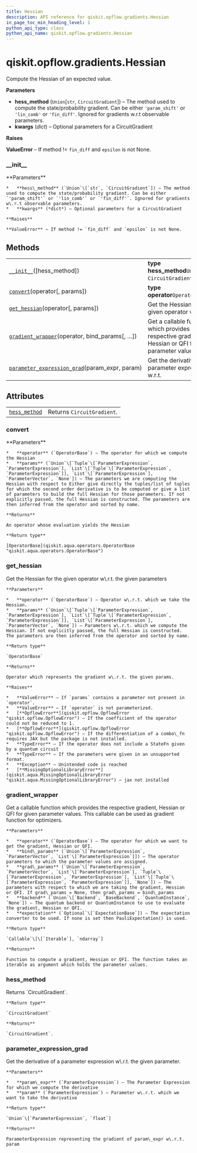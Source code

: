 ```yaml
---
title: Hessian
description: API reference for qiskit.opflow.gradients.Hessian
in_page_toc_min_heading_level: 1
python_api_type: class
python_api_name: qiskit.opflow.gradients.Hessian
---
```


# qiskit.opflow\.gradients.Hessian

<Class id="qiskit.opflow.gradients.Hessian" isDedicatedPage={true} github="https://github.com/qiskit/qiskit/tree/stable/0.18/qiskit/opflow/gradients/hessian.py" signature="Hessian(hess_method='param_shift', **kwargs)">
  Compute the Hessian of an expected value.

  **Parameters**

  *   **hess\_method** (`Union`\[`str`, `CircuitGradient`]) – The method used to compute the state/probability gradient. Can be either `'param_shift'` or `'lin_comb'` or `'fin_diff'`. Ignored for gradients w\.r.t observable parameters.
  *   **kwargs** (*dict*) – Optional parameters for a CircuitGradient

  **Raises**

  **ValueError** – If method != `fin_diff` and `epsilon` is not None.

  ### \_\_init\_\_

  <Function id="qiskit.opflow.gradients.Hessian.__init__" signature="__init__(hess_method='param_shift', **kwargs)">
    **Parameters**

    *   **hess\_method** (`Union`\[`str`, `CircuitGradient`]) – The method used to compute the state/probability gradient. Can be either `'param_shift'` or `'lin_comb'` or `'fin_diff'`. Ignored for gradients w\.r.t observable parameters.
    *   **kwargs** (*dict*) – Optional parameters for a CircuitGradient

    **Raises**

    **ValueError** – If method != `fin_diff` and `epsilon` is not None.
  </Function>

  ## Methods

  |                                                                                                                                                                           |                                                                                                            |
  | ------------------------------------------------------------------------------------------------------------------------------------------------------------------------- | ---------------------------------------------------------------------------------------------------------- |
  | [`__init__`](#qiskit.opflow.gradients.Hessian.__init__ "qiskit.opflow.gradients.Hessian.__init__")(\[hess\_method])                                                       | **type hess\_method**`Union`\[`str`, `CircuitGradient`]                                                    |
  | [`convert`](#qiskit.opflow.gradients.Hessian.convert "qiskit.opflow.gradients.Hessian.convert")(operator\[, params])                                                      | **type operator**`OperatorBase`                                                                            |
  | [`get_hessian`](#qiskit.opflow.gradients.Hessian.get_hessian "qiskit.opflow.gradients.Hessian.get_hessian")(operator\[, params])                                          | Get the Hessian for the given operator w\.r.t.                                                             |
  | [`gradient_wrapper`](#qiskit.opflow.gradients.Hessian.gradient_wrapper "qiskit.opflow.gradients.Hessian.gradient_wrapper")(operator, bind\_params\[, …])                  | Get a callable function which provides the respective gradient, Hessian or QFI for given parameter values. |
  | [`parameter_expression_grad`](#qiskit.opflow.gradients.Hessian.parameter_expression_grad "qiskit.opflow.gradients.Hessian.parameter_expression_grad")(param\_expr, param) | Get the derivative of a parameter expression w\.r.t.                                                       |

  ## Attributes

  |                                                                                                             |                            |
  | ----------------------------------------------------------------------------------------------------------- | -------------------------- |
  | [`hess_method`](#qiskit.opflow.gradients.Hessian.hess_method "qiskit.opflow.gradients.Hessian.hess_method") | Returns `CircuitGradient`. |

  ### convert

  <Function id="qiskit.opflow.gradients.Hessian.convert" signature="convert(operator, params=None)">
    **Parameters**

    *   **operator** (`OperatorBase`) – The operator for which we compute the Hessian
    *   **params** (`Union`\[`Tuple`\[`ParameterExpression`, `ParameterExpression`], `List`\[`Tuple`\[`ParameterExpression`, `ParameterExpression`]], `List`\[`ParameterExpression`], `ParameterVector`, `None`]) – The parameters we are computing the Hessian with respect to Either give directly the tuples/list of tuples for which the second order derivative is to be computed or give a list of parameters to build the full Hessian for those parameters. If not explicitly passed, the full Hessian is constructed. The parameters are then inferred from the operator and sorted by name.

    **Returns**

    An operator whose evaluation yields the Hessian

    **Return type**

    [OperatorBase](qiskit.aqua.operators.OperatorBase "qiskit.aqua.operators.OperatorBase")
  </Function>

  ### get\_hessian

  <Function id="qiskit.opflow.gradients.Hessian.get_hessian" signature="get_hessian(operator, params=None)">
    Get the Hessian for the given operator w\.r.t. the given parameters

    **Parameters**

    *   **operator** (`OperatorBase`) – Operator w\.r.t. which we take the Hessian.
    *   **params** (`Union`\[`Tuple`\[`ParameterExpression`, `ParameterExpression`], `List`\[`Tuple`\[`ParameterExpression`, `ParameterExpression`]], `List`\[`ParameterExpression`], `ParameterVector`, `None`]) – Parameters w\.r.t. which we compute the Hessian. If not explicitly passed, the full Hessian is constructed. The parameters are then inferred from the operator and sorted by name.

    **Return type**

    `OperatorBase`

    **Returns**

    Operator which represents the gradient w\.r.t. the given params.

    **Raises**

    *   **ValueError** – If `params` contains a parameter not present in `operator`.
    *   **ValueError** – If `operator` is not parameterized.
    *   [**OpflowError**](qiskit.opflow.OpflowError "qiskit.opflow.OpflowError") – If the coefficient of the operator could not be reduced to 1.
    *   [**OpflowError**](qiskit.opflow.OpflowError "qiskit.opflow.OpflowError") – If the differentiation of a combo\_fn requires JAX but the package is not installed.
    *   **TypeError** – If the operator does not include a StateFn given by a quantum circuit
    *   **TypeError** – If the parameters were given in an unsupported format.
    *   **Exception** – Unintended code is reached
    *   [**MissingOptionalLibraryError**](qiskit.aqua.MissingOptionalLibraryError "qiskit.aqua.MissingOptionalLibraryError") – jax not installed
  </Function>

  ### gradient\_wrapper

  <Function id="qiskit.opflow.gradients.Hessian.gradient_wrapper" signature="gradient_wrapper(operator, bind_params, grad_params=None, backend=None, expectation=None)">
    Get a callable function which provides the respective gradient, Hessian or QFI for given parameter values. This callable can be used as gradient function for optimizers.

    **Parameters**

    *   **operator** (`OperatorBase`) – The operator for which we want to get the gradient, Hessian or QFI.
    *   **bind\_params** (`Union`\[`ParameterExpression`, `ParameterVector`, `List`\[`ParameterExpression`]]) – The operator parameters to which the parameter values are assigned.
    *   **grad\_params** (`Union`\[`ParameterExpression`, `ParameterVector`, `List`\[`ParameterExpression`], `Tuple`\[`ParameterExpression`, `ParameterExpression`], `List`\[`Tuple`\[`ParameterExpression`, `ParameterExpression`]], `None`]) – The parameters with respect to which we are taking the gradient, Hessian or QFI. If grad\_params = None, then grad\_params = bind\_params
    *   **backend** (`Union`\[`Backend`, `BaseBackend`, `QuantumInstance`, `None`]) – The quantum backend or QuantumInstance to use to evaluate the gradient, Hessian or QFI.
    *   **expectation** (`Optional`\[`ExpectationBase`]) – The expectation converter to be used. If none is set then PauliExpectation() is used.

    **Return type**

    `Callable`\[\[`Iterable`], `ndarray`]

    **Returns**

    Function to compute a gradient, Hessian or QFI. The function takes an iterable as argument which holds the parameter values.
  </Function>

  ### hess\_method

  <Function id="qiskit.opflow.gradients.Hessian.hess_method" signature="property hess_method">
    Returns `CircuitGradient`.

    **Return type**

    `CircuitGradient`

    **Returns**

    `CircuitGradient`.
  </Function>

  ### parameter\_expression\_grad

  <Function id="qiskit.opflow.gradients.Hessian.parameter_expression_grad" signature="static parameter_expression_grad(param_expr, param)">
    Get the derivative of a parameter expression w\.r.t. the given parameter.

    **Parameters**

    *   **param\_expr** (`ParameterExpression`) – The Parameter Expression for which we compute the derivative
    *   **param** (`ParameterExpression`) – Parameter w\.r.t. which we want to take the derivative

    **Return type**

    `Union`\[`ParameterExpression`, `float`]

    **Returns**

    ParameterExpression representing the gradient of param\_expr w\.r.t. param
  </Function>
</Class>

